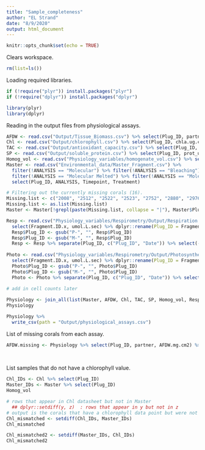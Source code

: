 ```yaml
---
title: "Sample_completeness"
author: "EL Strand"
date: "8/9/2020"
output: html_document
---
```


```r
knitr::opts_chunk$set(echo = TRUE)
```

Clears workspace. 
```r
rm(list=ls())
```

Loading required libraries. 
```r
if (!require("plyr")) install.packages("plyr")
if (!require("dplyr")) install.packages("dplyr")

library(plyr)
library(dplyr)
```

Reading in the output files from physiological assays. 
```r
AFDW <- read.csv("Output/Tissue_Biomass.csv") %>% select(Plug_ID, partner, AFDW.mg.cm2)
Chl <- read.csv("Output/chlorophyll.csv") %>% select(Plug_ID, chla.ug.cm2, chlc2.ug.cm2)
TAC <- read.csv("Output/antioxidant_capacity.csv") %>% select(Plug_ID, CRE.umol.mgprot)
SP <- read.csv("Output/soluble_protein.csv") %>% select(Plug_ID, prot_ug.cm2)
Homog_vol <- read.csv("Physiology_variables/homogenate_vol.csv") %>% select(Plug_ID, vol_mL)
Master <- read.csv("Environmental_data/Master_Fragment.csv") %>%
  filter(!ANALYSIS == "Molecular") %>% filter(!ANALYSIS == "Bleaching") %>% filter(!ANALYSIS == "NA") %>% 
  filter(!ANALYSIS == "Molecular Melted") %>% filter(!ANALYSIS == "Molecular BB") %>% # need to keep "Physiology" and "Physiology/Molecular"
  select(Plug_ID, ANALYSIS, Timepoint, Treatment)

# Filtering out the currently missing corals (16). 
Missing.list <- c("2008", "2512", "2522", "2523", "2752", "2880", "2976", "3003", "1603", "1739", "2200", "2528", "2740", "2859", "2981", "2984")
Missing.list <- as.list(Missing.list)
Master <- Master[!grepl(paste(Missing.list, collapse = "|"), Master$Plug_ID),]

Resp <- read.csv("Physiology_variables/Respirometry/Output/Respiration.rates.csv") %>%
  select(Fragment.ID.x, umol.L.sec) %>% dplyr::rename(Plug_ID = Fragment.ID.x) %>% dplyr::rename(Resp_value = umol.L.sec)
  Resp$Plug_ID <- gsub("P-", "", Resp$Plug_ID)
  Resp$Plug_ID <- gsub("M-", "", Resp$Plug_ID)
  Resp <- Resp %>% separate(Plug_ID, c("Plug_ID", "Date")) %>% select(-Date)
  
Photo <- read.csv("Physiology_variables/Respirometry/Output/Photosynthesis.rates.csv") %>%
  select(Fragment.ID.x, umol.L.sec) %>% dplyr::rename(Plug_ID = Fragment.ID.x) %>% dplyr::rename(Photo_value = umol.L.sec)
  Photo$Plug_ID <- gsub("P-", "", Photo$Plug_ID)
  Photo$Plug_ID <- gsub("M-", "", Photo$Plug_ID)
  Photo <- Photo %>% separate(Plug_ID, c("Plug_ID", "Date")) %>% select(-Date)
  
# add in cell counts later

Physiology <- join_all(list(Master, AFDW, Chl, TAC, SP, Homog_vol, Resp, Photo), by='Plug_ID', type='left')
Physiology

Physiology %>%
  write_csv(path = "Output/physiological_assays.csv")
```

List of missing corals from each assay. 
```r
AFDW.missing <- Physiology %>% select(Plug_ID, partner, AFDW.mg.cm2) %>% filter(AFDW.mg.cm2 == "NA")
  
  
```


List samples that do not have a chlorophyll value. 
```r
Chl_IDs <- Chl %>% select(Plug_ID)
Master_IDs <- Master %>% select(Plug_ID)
Homog_vol

# rows that appear in Chl datasheet but not in Master
  ## dplyr::setdiff(y, z)  : rows that appear in y but not in z
# output is the corals that have a chlorophyll data point but were not in master spreadsheet
Chl_mismatched <- setdiff(Chl_IDs, Master_IDs) 
Chl_mismatched

Chl_mismatched2 <- setdiff(Master_IDs, Chl_IDs) 
Chl_mismatched2



```



